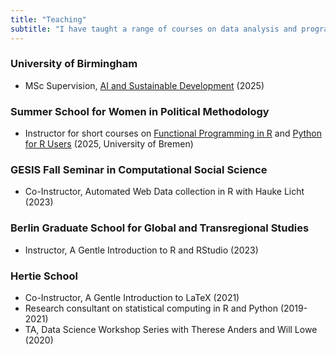 ```yaml
---
title: "Teaching"
subtitle: "I have taught a range of courses on data analysis and programming, with an emphasis on applied use cases for learners across disciplines and technical experience."
---
```


### University of Birmingham

- MSc Supervision, [AI and Sustainable Development ](https://www.birmingham.ac.uk/study/postgraduate/subjects/politics-development-and-international-relations-courses/ai-and-sustainable-development-msc) (2025)

### Summer School for Women in Political Methodology 

- Instructor for short courses on [Functional Programming in R](sswpm.html#functional-programming-in-r) and [Python for R Users](sswpm.html#introduction-to-python-for-r-users) (2025, University of Bremen)

### GESIS Fall Seminar in Computational Social Science

- Co-Instructor, Automated Web Data collection in R with Hauke Licht (2023)

### Berlin Graduate School for Global and Transregional Studies 

- Instructor, A Gentle Introduction to R and RStudio (2023)

### Hertie School

- Co-Instructor, A Gentle Introduction to LaTeX (2021)
- Research consultant on statistical computing in R and Python (2019-2021)
- TA, Data Science Workshop Series with Therese Anders and Will Lowe (2020) 
